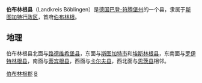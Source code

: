 {{德国县级行政单位
| 县徽图 = Image:Wappen Landkreis Boeblingen.png
| 在德国内的位置图 = Image:Lage des Landkreises Boeblingen in Deutschland.png
| 所属联邦州 = 巴登-符腾堡州
| 所属行政区 = 斯图加特行政区
| 首府 = 伯布林根
| 面积 = 617.83
| 人口 = 372,293
| 统计时间 = 2006年6月30日
| 人口密度 = 603
| 汽车牌号 = BB
| 下设城镇 = 8个市、18个镇
| 政府地址 = Parkstraße 16<br/>71034 Böblingen
| 政府网站 = www.landkreis-boeblingen.de
| 在州内的位置图 = Image:Baden wuerttemberg bb.png
|}}
'''伯布林根县'''（Landkreis Böblingen）是[[德国|德国]][[巴登-符腾堡州|巴登-符腾堡州]]的一个县，隶属于[[斯图加特行政区|斯图加特行政区]]，首府[[伯布林根|伯布林根]]。

== 地理 ==
伯布林根县北面与[[路德维希堡县|路德维希堡县]]，东面与[[斯图加特|斯图加特市]]和[[埃斯林根县|埃斯林根县]]，东南面与[[罗伊特林根县|罗伊特林根县]]，南面与[[蒂宾根县|蒂宾根县]]，西面与[[卡尔夫县|卡尔夫县]]，西北面与[[恩茨县|恩茨县]]相邻。

{{巴登-符腾堡州行政区划}}
{{伯布林根郡行政區劃}}
{{Authority control}}

[[Category:伯布林根郡|]]
[[Category:巴登-符腾堡州的县|B]]